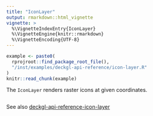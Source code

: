 ```yaml
---
title: "IconLayer"
output: rmarkdown::html_vignette
vignette: >
  %\VignetteIndexEntry{IconLayer}
  %\VignetteEngine{knitr::rmarkdown}
  %\VignetteEncoding{UTF-8}
---
```


```r
example <- paste0(
  rprojroot::find_package_root_file(),
  "/inst/examples/deckgl-api-reference/icon-layer.R"
)
knitr::read_chunk(example)
```

The `IconLayer` renders raster icons at given coordinates.

```r
```

See also [deckgl-api-reference-icon-layer](https://deck.gl/#/documentation/deckgl-api-reference/layers/icon-layer)
